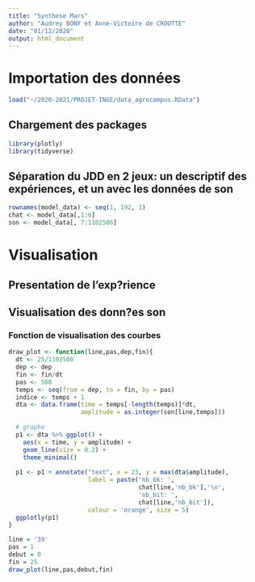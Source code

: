 ```yaml
---
title: "Synthese Mars"
author: "Audrey BONY et Anne-Victoire de CROUTTE"
date: "01/12/2020"
output: html_document
---
```


# Importation des données

```r
load("~/2020-2021/PROJET-INGE/data_agrocampus.RData")
```

## Chargement des packages

```r
library(plotly)
library(tidyverse)
```

## Séparation du JDD en 2 jeux: un descriptif des expériences, et un avec les données de son

```r
rownames(model_data) <- seq(1, 192, 1)
chat <- model_data[,1:6]
son <- model_data[, 7:1102506]
```

# Visualisation

## Presentation de l'exp?rience


## Visualisation des donn?es son

### Fonction de visualisation des courbes

```r
draw_plot <- function(line,pas,dep,fin){
  dt <- 25/1102500
  dep <- dep
  fin <- fin/dt
  pas <- 500
  temps <- seq(from = dep, to = fin, by = pas)
  indice <- temps + 1
  dta <- data.frame(time = temps[-length(temps)]*dt, 
                    amplitude = as.integer(son[line,temps]))
  
  # graphe
  p1 <- dta %>% ggplot() +
    aes(x = time, y = amplitude) +
    geom_line(size = 0.2) +
    theme_minimal()
  
  p1 <- p1 + annotate("text", x = 23, y = max(dta$amplitude), 
                      label = paste('nb_bk: ',
                                    chat[line,'nb_bk'],'\n',
                                    'nb_bit: ',
                                    chat[line,'nb_bit']),
                      colour = 'orange', size = 5)
  ggplotly(p1)
}
```

```r
line = '39'
pas = 1
debut = 0
fin = 25
draw_plot(line,pas,debut,fin)
```

